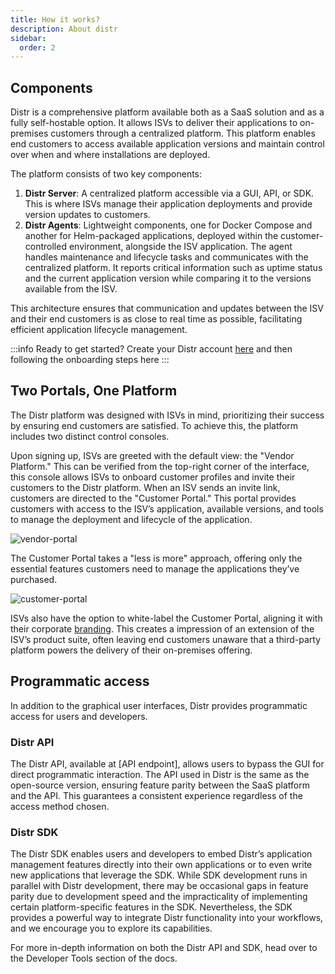 ```yaml
---
title: How it works?
description: About distr
sidebar:
  order: 2
---
```



## Components

Distr is a comprehensive platform available both as a SaaS solution and as a fully self-hostable option. It allows ISVs to deliver their applications to on-premises customers through a centralized platform. This platform enables end customers to access available application versions and maintain control over when and where installations are deployed.

The platform consists of two key components:

1. **Distr Server**: A centralized platform accessible via a GUI, API, or SDK. This is where ISVs manage their application deployments and provide version updates to customers.
2. **Distr Agents**: Lightweight components, one for Docker Compose and another for Helm-packaged applications, deployed within the customer-controlled environment, alongside the ISV application. The agent handles maintenance and lifecycle tasks and communicates with the centralized platform. It reports critical information such as uptime status and the current application version while comparing it to the versions available from the ISV.

This architecture ensures that communication and updates between the ISV and their end customers is as close to real time as possible, facilitating efficient application lifecycle management.

:::info
Ready to get started? Create your Distr account [here](https://glasskube.cloud/signup.html) and then following the onboarding steps here
:::

## Two Portals, One Platform

The Distr platform was designed with ISVs in mind, prioritizing their success by ensuring end customers are satisfied. To achieve this, the platform includes two distinct control consoles.

Upon signing up, ISVs are greeted with the default view: the "Vendor Platform." This can be verified from the top-right corner of the interface, this console allows ISVs to onboard customer profiles and invite their customers to the Distr platform. When an ISV sends an invite link, customers are directed to the "Customer Portal." This portal provides customers with access to the ISV’s application, available versions, and tools to manage the deployment and lifecycle of the application.

![vendor-portal](../../../../assets/docs/getting-started/how-it-works/vendor-portal.png)

The Customer Portal takes a "less is more" approach, offering only the essential features customers need to manage the applications they’ve purchased.

![customer-portal](../../../../assets/docs/getting-started/how-it-works/customer-portal.png)

ISVs also have the option to white-label the Customer Portal, aligning it with their corporate [branding](/products/cloud/docs/product/branding). This creates a impression of an extension of the ISV’s product suite, often leaving end customers unaware that a third-party platform powers the delivery of their on-premises offering.

## Programmatic access
In addition to the graphical user interfaces, Distr provides programmatic access for users and developers.

### Distr API
The Distr API, available at [API endpoint], allows users to bypass the GUI for direct programmatic interaction. The API used in Distr is the same as the open-source version, ensuring feature parity between the SaaS platform and the API. This guarantees a consistent experience regardless of the access method chosen.

### Distr SDK
The Distr SDK enables users and developers to embed Distr’s application management features directly into their own applications or to even write new applications that leverage the SDK. While SDK development runs in parallel with Distr development, there may be occasional gaps in feature parity due to development speed and the impracticality of implementing certain platform-specific features in the SDK. Nevertheless, the SDK provides a powerful way to integrate Distr functionality into your workflows, and we encourage you to explore its capabilities.

<Aside type="note" title="Info">
  For more in-depth information on both the Distr API and SDK, head over to the Developer Tools section of the docs.
</Aside>
